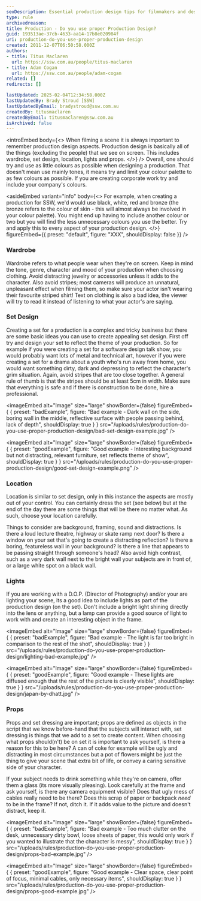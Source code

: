 ```yaml
---
seoDescription: Essential production design tips for filmmakers and designers—discover how to create visually compelling sets, costumes, and environments that enhance your storytelling.
type: rule
archivedreason:
title: Production - Do you use proper Production Design?
guid: 193513ae-37cb-4633-aa14-17b8e020984f
uri: production-do-you-use-proper-production-design
created: 2011-12-07T06:50:58.000Z
authors:
- title: Titus Maclaren
  url: https://ssw.com.au/people/titus-maclaren
- title: Adam Cogan
  url: https://ssw.com.au/people/adam-cogan
related: []
redirects: []

lastUpdated: 2025-02-04T12:34:58.000Z
lastUpdatedBy: Brady Stroud [SSW]
lastUpdatedByEmail: bradystroud@ssw.com.au
createdBy: titusmaclaren
createdByEmail: titusmaclaren@ssw.com.au
isArchived: false
---
```


<introEmbed
  body={<>
When filming a scene it is always important to remember production design aspects. Production design is basically all of the things (excluding the people) that we see on screen. This includes wardrobe, set design, location, lights and props.
  </>}
/>
Overall, one should try and use as little colours as possible when designing a production. That doesn't mean use mainly tones, it means try and limit your colour palette to as few colours as possible. If you are creating corporate work try and include your company's colours.

<asideEmbed
  variant="info"
  body={<>
    For example, when creating a production for SSW, we'd would use black, white, red and bronze (the bronze refers to the colour of skin - this will almost always be involved in your colour palette). You might end up having to include another colour or two but you will find the less unnecessary colours you use the better. Try and apply this to every aspect of your production design.
  </>}
  figureEmbed={{
    preset: "default",
    figure: "XXX",
    shouldDisplay: false
  }}
/>

### Wardrobe

Wardrobe refers to what people wear when they're on screen. Keep in mind the tone, genre, character and mood of your production when choosing clothing. Avoid distracting jewelry or accessories unless it adds to the character. Also avoid stripes; most cameras will produce an unnatural, unpleasant effect when filming them, so make sure your actor isn't wearing their favourite striped shirt! Text on clothing is also a bad idea, the viewer will try to read it instead of listening to what your actor's are saying.

<youtubeEmbed url="https://www.youtube.com/embed/eZBPbshWSRU" description="" />

### Set Design

Creating a set for a production is a complex and tricky business but there are some basic ideas you can use to create appealing set design. First off try and design your set to reflect the theme of your production. So for example if you were creating a set for a software design talk show, you would probably want lots of metal and technical art, however if you were creating a set for a drama about a youth who's run away from home, you would want something dirty, dark and depressing to reflect the character's grim situation. Again, avoid stripes that are too close together. A general rule of thumb is that the stripes should be at least 5cm in width. Make sure that everything is safe and if there is construction to be done, hire a professional.

<imageEmbed
  alt="Image"
  size="large"
  showBorder={false}
  figureEmbed={ {
    preset: "badExample",
    figure: "Bad example - Dark wall on the side, boring wall in the middle, reflective surface with people passing behind, lack of depth",
    shouldDisplay: true
  } }
  src="/uploads/rules/production-do-you-use-proper-production-design/bad-set-design-example.jpg"
/>

<imageEmbed
  alt="Image"
  size="large"
  showBorder={false}
  figureEmbed={ {
    preset: "goodExample",
    figure: "Good example - Interesting background but not distracting, relevant furniture, set reflects theme of show",
    shouldDisplay: true
  } }
  src="/uploads/rules/production-do-you-use-proper-production-design/good-set-design-example.png"
/>

### Location

Location is similar to set design, only in this instance the aspects are mostly out of your control. You can certainly dress the set (see below) but at the end of the day there are some things that will be there no matter what. As such, choose your location carefully.

Things to consider are background, framing, sound and distractions. Is there a loud lecture theatre, highway or skate ramp next door? Is there a window on your set that's going to create a distracting reflection? Is there a boring, featureless wall in your background? Is there a line that appears to be passing straight through someone's head? Also avoid high contrast, such as a very dark wall next to the bright wall your subjects are in front of, or a large white spot on a black wall.

<youtubeEmbed url="https://www.youtube.com/embed/2wbykQVvfkc" description="Video: Good and Bad examples of filming locations (1 min)" />

### Lights

If you are working with a D.O.P. (Director of Photography) and/or your are lighting your scene, its a good idea to include lights as part of the production design (on the set). Don't include a bright light shining directly into the lens or anything, but a lamp can provide a good source of light to work with and create an interesting object in the frame.

<imageEmbed
  alt="Image"
  size="large"
  showBorder={false}
  figureEmbed={ {
    preset: "badExample",
    figure: "Bad example - The light is far too bright in comparison to the rest of the shot",
    shouldDisplay: true
  } }
  src="/uploads/rules/production-do-you-use-proper-production-design/lighting-bad-example.jpg"
/>

<imageEmbed
  alt="Image"
  size="large"
  showBorder={false}
  figureEmbed={ {
    preset: "goodExample",
    figure: "Good example - These lights are diffused enough that the rest of the picture is clearly visible",
    shouldDisplay: true
  } }
  src="/uploads/rules/production-do-you-use-proper-production-design/japan-by-dhatt.jpg"
/>

### Props

Props and set dressing are important; props are defined as objects in the script that we know before-hand that the subjects will interact with, set dressing is things that we add to a set to create content. When choosing what props should(n't) be on set it is important to ask yourself, is there a reason for this to be here? A can of coke for example will be ugly and distracting in most circumstances but a pot of flowers might be just the thing to give your scene that extra bit of life, or convey a caring sensitive side of your character.

If your subject needs to drink something while they're on camera, offer them a glass (its more visually pleasing). Look carefully at the frame and ask yourself, is there any camera equipment visible? Does that ugly mess of cables really need to be there? Does this scrap of paper or backpack *need* to be in the frame? If not, ditch it. If it adds value to the picture and doesn't distract, keep it.

<imageEmbed
  alt="Image"
  size="large"
  showBorder={false}
  figureEmbed={ {
    preset: "badExample",
    figure: "Bad example - Too much clutter on the desk, unnecessary dirty bowl, loose sheets of paper, this would only work if you wanted to illustrate that the character is messy",
    shouldDisplay: true
  } }
  src="/uploads/rules/production-do-you-use-proper-production-design/props-bad-example.jpg"
/>

<imageEmbed
  alt="Image"
  size="large"
  showBorder={false}
  figureEmbed={ {
    preset: "goodExample",
    figure: "Good example - Clear space, clear point of focus, minimal cables, only necessary items",
    shouldDisplay: true
  } }
  src="/uploads/rules/production-do-you-use-proper-production-design/props-good-example.jpg"
/>

